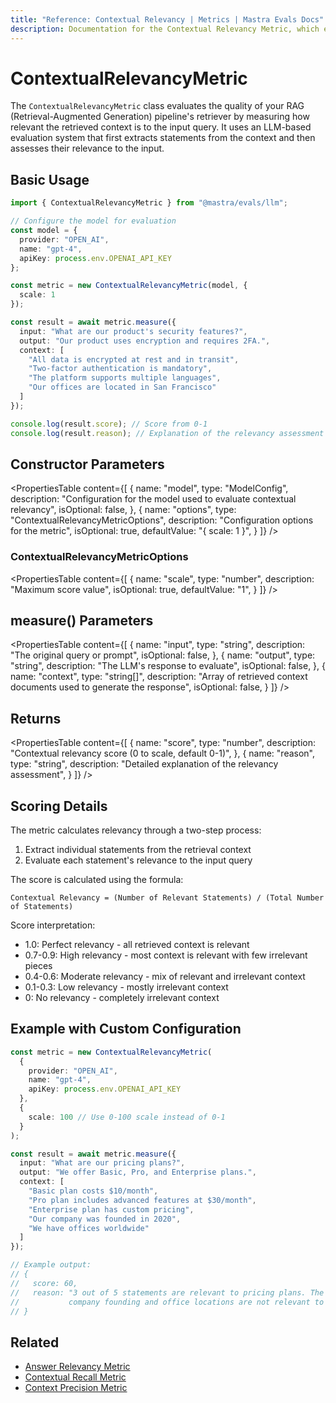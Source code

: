 ```yaml
---
title: "Reference: Contextual Relevancy | Metrics | Mastra Evals Docs"
description: Documentation for the Contextual Relevancy Metric, which evaluates the relevance of retrieved context in RAG pipelines.
---
```


# ContextualRelevancyMetric

The `ContextualRelevancyMetric` class evaluates the quality of your RAG (Retrieval-Augmented Generation) pipeline's retriever by measuring how relevant the retrieved context is to the input query. It uses an LLM-based evaluation system that first extracts statements from the context and then assesses their relevance to the input.

## Basic Usage

```typescript
import { ContextualRelevancyMetric } from "@mastra/evals/llm";

// Configure the model for evaluation
const model = {
  provider: "OPEN_AI",
  name: "gpt-4",
  apiKey: process.env.OPENAI_API_KEY
};

const metric = new ContextualRelevancyMetric(model, {
  scale: 1
});

const result = await metric.measure({
  input: "What are our product's security features?",
  output: "Our product uses encryption and requires 2FA.",
  context: [
    "All data is encrypted at rest and in transit",
    "Two-factor authentication is mandatory",
    "The platform supports multiple languages",
    "Our offices are located in San Francisco"
  ]
});

console.log(result.score); // Score from 0-1
console.log(result.reason); // Explanation of the relevancy assessment
```

## Constructor Parameters

<PropertiesTable
  content={[
    {
      name: "model",
      type: "ModelConfig",
      description: "Configuration for the model used to evaluate contextual relevancy",
      isOptional: false,
    },
    {
      name: "options",
      type: "ContextualRelevancyMetricOptions",
      description: "Configuration options for the metric",
      isOptional: true,
      defaultValue: "{ scale: 1 }",
    }
  ]}
/>

### ContextualRelevancyMetricOptions

<PropertiesTable
  content={[
    {
      name: "scale",
      type: "number",
      description: "Maximum score value",
      isOptional: true,
      defaultValue: "1",
    }
  ]}
/>

## measure() Parameters

<PropertiesTable
  content={[
    {
      name: "input",
      type: "string",
      description: "The original query or prompt",
      isOptional: false,
    },
    {
      name: "output",
      type: "string",
      description: "The LLM's response to evaluate",
      isOptional: false,
    },
    {
      name: "context",
      type: "string[]",
      description: "Array of retrieved context documents used to generate the response",
      isOptional: false,
    }
  ]}
/>

## Returns

<PropertiesTable
  content={[
    {
      name: "score",
      type: "number",
      description: "Contextual relevancy score (0 to scale, default 0-1)",
    },
    {
      name: "reason",
      type: "string",
      description: "Detailed explanation of the relevancy assessment",
    }
  ]}
/>

## Scoring Details

The metric calculates relevancy through a two-step process:
1. Extract individual statements from the retrieval context
2. Evaluate each statement's relevance to the input query

The score is calculated using the formula:
```
Contextual Relevancy = (Number of Relevant Statements) / (Total Number of Statements)
```

Score interpretation:
- 1.0: Perfect relevancy - all retrieved context is relevant
- 0.7-0.9: High relevancy - most context is relevant with few irrelevant pieces
- 0.4-0.6: Moderate relevancy - mix of relevant and irrelevant context
- 0.1-0.3: Low relevancy - mostly irrelevant context
- 0: No relevancy - completely irrelevant context

## Example with Custom Configuration

```typescript
const metric = new ContextualRelevancyMetric(
  {
    provider: "OPEN_AI",
    name: "gpt-4",
    apiKey: process.env.OPENAI_API_KEY
  },
  {
    scale: 100 // Use 0-100 scale instead of 0-1
  }
);

const result = await metric.measure({
  input: "What are our pricing plans?",
  output: "We offer Basic, Pro, and Enterprise plans.",
  context: [
    "Basic plan costs $10/month",
    "Pro plan includes advanced features at $30/month",
    "Enterprise plan has custom pricing",
    "Our company was founded in 2020",
    "We have offices worldwide"
  ]
});

// Example output:
// {
//   score: 60,
//   reason: "3 out of 5 statements are relevant to pricing plans. The statements about 
//           company founding and office locations are not relevant to the pricing query."
// }
```

## Related

- [Answer Relevancy Metric](./answer-relevancy)
- [Contextual Recall Metric](./contextual-recall)
- [Context Precision Metric](./context-precision)